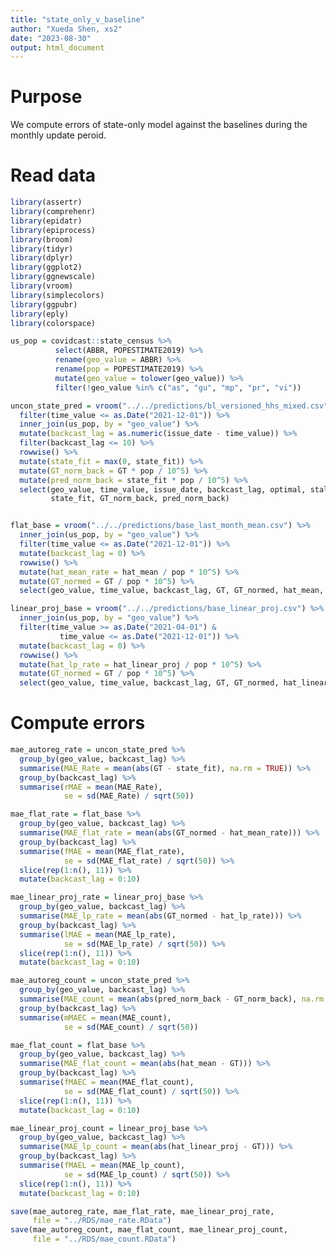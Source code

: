 ```yaml
---
title: "state_only_v_baseline"
author: "Xueda Shen, xs2"
date: "2023-08-30"
output: html_document
---
```


# Purpose

We compute errors of state-only model against the baselines during the monthly update peroid.

# Read data

```r
library(assertr)
library(comprehenr)
library(epidatr)
library(epiprocess)
library(broom)
library(tidyr)
library(dplyr)
library(ggplot2)
library(ggnewscale)
library(vroom)
library(simplecolors)
library(ggpubr)
library(eply)
library(colorspace)
```


```r
us_pop = covidcast::state_census %>%
          select(ABBR, POPESTIMATE2019) %>%
          rename(geo_value = ABBR) %>%
          rename(pop = POPESTIMATE2019) %>%
          mutate(geo_value = tolower(geo_value)) %>%
          filter(!geo_value %in% c("as", "gu", "mp", "pr", "vi"))

uncon_state_pred = vroom("../../predictions/bl_versioned_hhs_mixed.csv") %>%
  filter(time_value <= as.Date("2021-12-01")) %>%
  inner_join(us_pop, by = "geo_value") %>%
  mutate(backcast_lag = as.numeric(issue_date - time_value)) %>%
  filter(backcast_lag <= 10) %>%
  rowwise() %>%
  mutate(state_fit = max(0, state_fit)) %>%
  mutate(GT_norm_back = GT * pop / 10^5) %>%
  mutate(pred_norm_back = state_fit * pop / 10^5) %>%
  select(geo_value, time_value, issue_date, backcast_lag, optimal, staleness, GT, 
         state_fit, GT_norm_back, pred_norm_back)


flat_base = vroom("../../predictions/base_last_month_mean.csv") %>%
  inner_join(us_pop, by = "geo_value") %>%
  filter(time_value <= as.Date("2021-12-01")) %>%
  mutate(backcast_lag = 0) %>%
  rowwise() %>%
  mutate(hat_mean_rate = hat_mean / pop * 10^5) %>%
  mutate(GT_normed = GT / pop * 10^5) %>%
  select(geo_value, time_value, backcast_lag, GT, GT_normed, hat_mean, hat_mean_rate)

linear_proj_base = vroom("../../predictions/base_linear_proj.csv") %>%
  inner_join(us_pop, by = "geo_value") %>%
  filter(time_value >= as.Date("2021-04-01") & 
           time_value <= as.Date("2021-12-01")) %>%
  mutate(backcast_lag = 0) %>%
  rowwise() %>%
  mutate(hat_lp_rate = hat_linear_proj / pop * 10^5) %>%
  mutate(GT_normed = GT / pop * 10^5) %>%
  select(geo_value, time_value, backcast_lag, GT, GT_normed, hat_linear_proj, hat_lp_rate)
```


# Compute errors

```r
mae_autoreg_rate = uncon_state_pred %>%
  group_by(geo_value, backcast_lag) %>%
  summarise(MAE_Rate = mean(abs(GT - state_fit), na.rm = TRUE)) %>%
  group_by(backcast_lag) %>%
  summarise(rMAE = mean(MAE_Rate),
            se = sd(MAE_Rate) / sqrt(50))

mae_flat_rate = flat_base %>%
  group_by(geo_value, backcast_lag) %>%
  summarise(MAE_flat_rate = mean(abs(GT_normed - hat_mean_rate))) %>%
  group_by(backcast_lag) %>%
  summarise(fMAE = mean(MAE_flat_rate),
            se = sd(MAE_flat_rate) / sqrt(50)) %>%
  slice(rep(1:n(), 11)) %>%
  mutate(backcast_lag = 0:10)

mae_linear_proj_rate = linear_proj_base %>%
  group_by(geo_value, backcast_lag) %>%
  summarise(MAE_lp_rate = mean(abs(GT_normed - hat_lp_rate))) %>%
  group_by(backcast_lag) %>%
  summarise(lMAE = mean(MAE_lp_rate),
            se = sd(MAE_lp_rate) / sqrt(50)) %>%
  slice(rep(1:n(), 11)) %>%
  mutate(backcast_lag = 0:10)
``` 


```r
mae_autoreg_count = uncon_state_pred %>%
  group_by(geo_value, backcast_lag) %>%
  summarise(MAE_count = mean(abs(pred_norm_back - GT_norm_back), na.rm = TRUE)) %>%
  group_by(backcast_lag) %>%
  summarise(mMAEC = mean(MAE_count),
            se = sd(MAE_count) / sqrt(50))

mae_flat_count = flat_base %>%
  group_by(geo_value, backcast_lag) %>%
  summarise(MAE_flat_count = mean(abs(hat_mean - GT))) %>%
  group_by(backcast_lag) %>%
  summarise(fMAEC = mean(MAE_flat_count),
            se = sd(MAE_flat_count) / sqrt(50)) %>%
  slice(rep(1:n(), 11)) %>%
  mutate(backcast_lag = 0:10)

mae_linear_proj_count = linear_proj_base %>%
  group_by(geo_value, backcast_lag) %>%
  summarise(MAE_lp_count = mean(abs(hat_linear_proj - GT))) %>%
  group_by(backcast_lag) %>%
  summarise(fMAEL = mean(MAE_lp_count),
            se = sd(MAE_lp_count) / sqrt(50)) %>%
  slice(rep(1:n(), 11)) %>%
  mutate(backcast_lag = 0:10)


```

```r
save(mae_autoreg_rate, mae_flat_rate, mae_linear_proj_rate, 
     file = "../RDS/mae_rate.RData")
save(mae_autoreg_count, mae_flat_count, mae_linear_proj_count,
     file = "../RDS/mae_count.RData")
```

